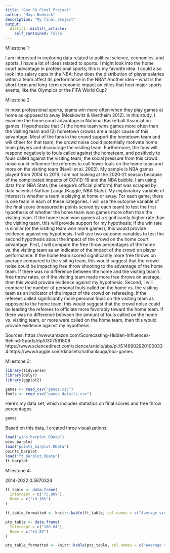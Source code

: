 ```yaml
---
title: "Gov 50 Final Project"
author: "Maya Bodnick"
description: "My final project" 
output:
  distill::distill_article:
    self_contained: false
---
```


Milestone 1:

I am interested in exploring data related to political science, economics, and sports. I have a lot of ideas related to sports. I might look into the home court advantage in professional sports; this is my favorite idea. I could also look into salary caps in the NBA: how does the distribution of player salaries within a team affect its performance in the NBA? Another idea -- what is the short-term and long-term economic impact on cities that host major sports events, like the Olympics or the FIFA World Cup? 

Milestone 2:

In most professional sports, teams win more often when they play games at home as opposed to away (Moskowitz & Wertheim 2012). In this study, I examine the home court advantage in National Basketball Association games. I hypothesize that (1) the home team wins games more often than the visiting team and (2) hometown crowds are a major cause of this advantage. Most of the fans in the crowd support the hometown team and will cheer for that team; the crowd noise could potentially motivate home team players and discourage the visiting team. Furthermore, the fans will respond negatively to fouls called against the hometeam, and positively to fouls called against the visiting team; the social pressure from this crowd noise could influence the referees to call fewer fouls on the home team and more on the visiting team (Nevill et al. 2002). My sample is NBA games played from 2004 to 2019. I am not looking at the 2020-21 season because of the complicated impacts of COVID-19 and the NBA bubble. I am using data from NBA Stats (the League’s official platform) that was scraped by data scientist Nathan Lauga (Kaggle, NBA Stats). My explanatory variable of interest is whether a team is playing at home or away. For each game, there is one team in each of these categories. I will use the outcome variable of the final score (measured in points scored by each team) to test the first hypothesis of whether the home team won games more often than the visiting team. If the home team won games at a significantly higher rate than the visiting team, this will provide support for my hypothesis; if the win rate is similar (or the visiting team won more games), this would provide evidence against my hypothesis. I will use two outcome variables to test the second hypothesis about the impact of the crowd on the home court advantage. First, I will compare the free throw percentages of the home vs. the visiting team as an indicator of the impact of the crowd on player performance. If the home team scored significantly more free throws on average compared to the visiting team, this would suggest that the crowd noise could be impacting free throw shooting to the advantage of the home team. If there was no difference between the home and the visiting team’s free throw rates, or if the visiting team made more free throws on average, then this would provide evidence against my hypothesis. Second, I will compare the number of personal fouls called on the home vs. the visiting team as an indicator of the impact of the crowd on refereeing. If the referees called significantly more personal fouls on the visiting team as opposed to the home team, this would suggest that the crowd noise could be leading the referees to officiate more favorably toward the home team. If there was no difference between the amount of fouls called on the home vs. visiting team, or more were called on the home team, then this would provide evidence against my hypothesis.  

Sources:
https://www.amazon.com/Scorecasting-Hidden-Influences-Behind-Sports/dp/0307591808
https://www.sciencedirect.com/science/article/abs/pii/S1469029201000334
https://www.kaggle.com/datasets/nathanlauga/nba-games

Milestone 3:

```r
library(tidyverse)
library(dplyr)
library(ggplot2)

games <- read_csv("games.csv")
fouls <- read_csv("games_details.csv")
```

Here's my data set, which includes statistics on final scores and free throw percentages. 

```r
games
```

Based on this data, I created three visualizations:

```r
load("wins_barplot.RData")
wins_barplot
load("points_barplot.RData")
points_barplot
load("ft_barplot.RData")
ft_barplot
```

Milestone 4:

2014-2022
0.5870324

```r
ft_table <- data.frame(
  Intercept = c("75.88%"),
  Home = c("+0.16%")
)

ft_table_formatted <- knitr::kable(ft_table, col.names = c("Average visiting team FT rate", "Average home court FT rate advantage"))

pts_table <- data.frame(
  Intercept = c("100.64"),
  Home = c("+2.82")
)

pts_table_formatted <- knitr::kable(pts_table, col.names = c("Average visiting team points", "Average home court points advantage"))

```





